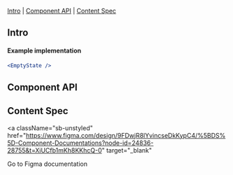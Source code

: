 

<Meta of={EmptyStateStories} />

<Title>EmptyState</Title>

[Intro](#Intro) | [Component API](#ComponentAPI) | [Content Spec](#ContentSpec)

## Intro <a id="Intro" />

<Canvas of={EmptyStateStories.Default} sourceState="none" />

#### Example implementation

```jsx
<EmptyState />
```

## Component API <a id="ComponentAPI" />

<Controls of={EmptyStateStories.Default} sort="requiredFirst" />

## Content Spec <a id="ContentSpec" />

<a
  className="sb-unstyled"
  href="https://www.figma.com/design/9FDwjR8lYvincseDkKypC4/%5BDS%5D-Component-Documentations?node-id=24836-28755&t=XiUCfb1mKh8KKhcQ-0"
  target="_blank"
>
  Go to Figma documentation
</a>
